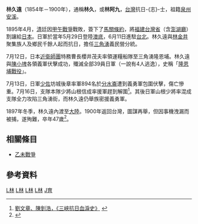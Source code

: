 {{Infobox Military Unit
| 顏色 = #FFFFFF
|unit_name=[[義軍|義軍]]重要將領
|image=[[File:Flag_of_Formosa_1895.svg|220px]]
|caption=
|dates=
|country=[[臺灣民主國|臺灣民主國]]
|allegiance=[[臺灣民主國|臺灣民主國]]
|branch=
|type=[[軍隊|軍隊]]及[[家族|家族]]
|role=
|size=
|command_structure=
|current_commander=
|garrison=
|ceremonial_chief=
|colonel_of_the_regiment=
|nickname=
|patron=
|motto=
|colors=
|march=
|mascot=
|battles=[[中法戰爭|中法戰爭]]([[西仔反|西仔反]])<br>[[乙未戰爭|乙未戰爭]]
|notable_commanders=
|anniversaries=
}}

'''林久遠'''（1854年－1900年），通稱'''林久'''，或'''林阿九'''，[[台灣|台灣]]抗日-{志}-士，祖籍[[泉州|泉州]][[安溪|安溪]]。

1895年4月，[[清|清]]廷因[[甲午戰爭|甲午戰爭]]戰敗，簽下了[[馬關條約|馬關條約]]，將[[福建台灣省|福建台灣省]]（含[[澎湖廳_(清治時期)|澎湖廳]]）割讓給[[日本|日本]]。日軍於當年5月29日登陸[[澳底|澳底]]，6月11日進駐[[台北|台北]]。林久遠與[[林金井|林金井]]聚集族人及鄉民千餘人起而抗日，擔任[[三峽區|三角湧]]義民營分統。

7月12日，日本[[近衛師團|近衛師團]]特務曹長櫻井茂夫率領運糧船隊至三角湧隆恩埔。林久遠與[[陳小埤|陳小埤]]各領義軍伏擊成功，殲滅全部39員日軍（一說有4人逃逸），史稱「[[隆恩埔戰役|隆恩埔戰役]]」。

7月13日，日軍[[少佐|少佐]]坊城後章率軍894名於[[分水崙戰役|分水崙]]遭到義勇軍包圍伏擊，傷亡慘重。7月16日，支隊本隊少將山根信成率援軍趕到解圍<ref>[http://awk.caes.tpc.edu.tw/special/00%E8%B3%87%E6%96%99%E5%88%86%E4%BA%AB/%E4%B8%89%E8%A7%92%E6%B9%A7%E8%AC%9B%E5%8F%A4PDF%E6%AA%94/A5-%E4%B8%89%E5%B3%BD%E6%8A%97%E6%97%A5%E8%A1%80%E6%B7%9A%E5%8F%B2.pdf 劉文章、陳釗浩，《三峽抗日血淚史》] {{webarchive|url=https://web.archive.org/web/20090920083458/http://awk.caes.tpc.edu.tw/special/00%E8%B3%87%E6%96%99%E5%88%86%E4%BA%AB/%E4%B8%89%E8%A7%92%E6%B9%A7%E8%AC%9B%E5%8F%A4PDF%E6%AA%94/A5-%E4%B8%89%E5%B3%BD%E6%8A%97%E6%97%A5%E8%A1%80%E6%B7%9A%E5%8F%B2.pdf |date=2009-09-20 }}</ref>。其後日軍山根少將率混成支隊全力攻陷三角湧街，而林久遠仍舉族密援義勇軍。

1897年冬季，林久遠內渡至[[大陸|大陸]]。1900年返回台灣，圖謀再舉，但因事機洩漏而被捕，遂殉難，卒年47歲<ref>{{Cite web |url=http://memory.ncl.edu.tw/tm_cgi/hypage.cgi?HYPAGE=toolbox_figure_detail.hpg&project_id=twpeop&dtd_id=15&subject_name=%E8%87%BA%E7%81%A3%E4%BA%BA%E7%89%A9%E8%AA%8C(1895-1945)&subject_url=toolbox_figure.hpg&xml_id=0000008681&who=%E6%9E%97%E4%B9%85%E9%81%A0 |title=林偉洲，《臺灣人物小傳 林久遠》，國家圖書館台灣記憶網站 |access-date=2008-11-01 |archive-date=2016-03-04 |archive-url=https://web.archive.org/web/20160304102919/http://memory.ncl.edu.tw/tm_cgi/hypage.cgi?HYPAGE=toolbox_figure_detail.hpg&project_id=twpeop&dtd_id=15&subject_name=%E8%87%BA%E7%81%A3%E4%BA%BA%E7%89%A9%E8%AA%8C(1895-1945)&subject_url=toolbox_figure.hpg&xml_id=0000008681&who=%E6%9E%97%E4%B9%85%E9%81%A0 |dead-url=no }}</ref>。

==相關條目==
*[[乙未戰爭|乙未戰爭]]

==參考資料==
<div class="references-small">
<references />
</div>

[[Category:1854年出生|L林]]
[[Category:1900年逝世|L林]]
[[Category:乙未戰爭抗日人物|L林]]
[[Category:新北市人|L林]]
[[Category:林姓|J育]]